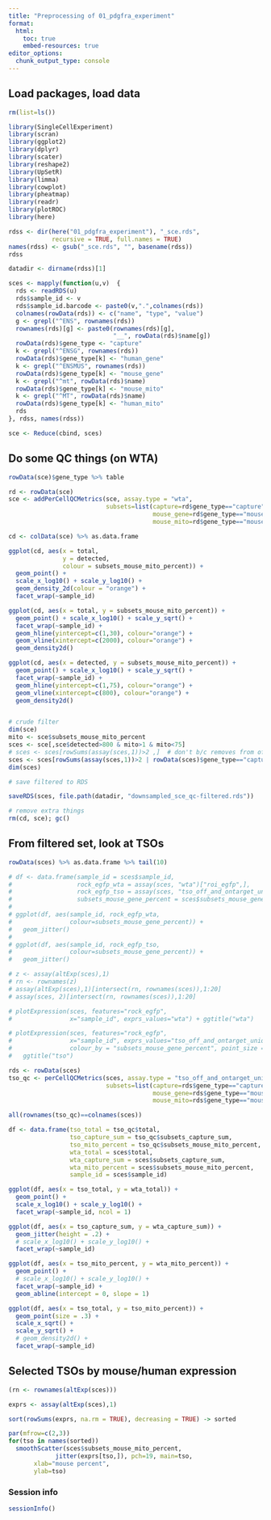 ```yaml
---
title: "Preprocessing of 01_pdgfra_experiment"
format:
  html:
    toc: true
    embed-resources: true
editor_options: 
  chunk_output_type: console
---
```


## Load packages, load data

```r

rm(list=ls())

library(SingleCellExperiment)
library(scran)
library(ggplot2)
library(dplyr)
library(scater)
library(reshape2)
library(UpSetR)
library(limma)
library(cowplot)
library(pheatmap)
library(readr)
library(plotROC)
library(here)

rdss <- dir(here("01_pdgfra_experiment"), "_sce.rds", 
            recursive = TRUE, full.names = TRUE)
names(rdss) <- gsub("_sce.rds", "", basename(rdss))
rdss

datadir <- dirname(rdss)[1]

sces <- mapply(function(u,v)  {
  rds <- readRDS(u)
  rds$sample_id <- v
  rds$sample_id.barcode <- paste0(v,".",colnames(rds))
  colnames(rowData(rds)) <- c("name", "type", "value")
  g <- grepl("^ENS", rownames(rds))
  rownames(rds)[g] <- paste0(rownames(rds)[g], 
                             "__", rowData(rds)$name[g])
  rowData(rds)$gene_type <- "capture"
  k <- grepl("^ENSG", rownames(rds))
  rowData(rds)$gene_type[k] <- "human_gene"
  k <- grepl("^ENSMUS", rownames(rds))
  rowData(rds)$gene_type[k] <- "mouse_gene"
  k <- grepl("^mt", rowData(rds)$name)
  rowData(rds)$gene_type[k] <- "mouse_mito"
  k <- grepl("^MT", rowData(rds)$name)
  rowData(rds)$gene_type[k] <- "human_mito"
  rds
}, rdss, names(rdss))

sce <- Reduce(cbind, sces)

```


## Do some QC things (on WTA)

```r

rowData(sce)$gene_type %>% table

rd <- rowData(sce)
sce <- addPerCellQCMetrics(sce, assay.type = "wta",
                           subsets=list(capture=rd$gene_type=="capture",
                                        mouse_gene=rd$gene_type=="mouse_gene",
                                        mouse_mito=rd$gene_type=="mouse_mito"))

cd <- colData(sce) %>% as.data.frame

ggplot(cd, aes(x = total,
               y = detected,
               colour = subsets_mouse_mito_percent)) +
  geom_point() +
  scale_x_log10() + scale_y_log10() +
  geom_density_2d(colour = "orange") +
  facet_wrap(~sample_id)

ggplot(cd, aes(x = total, y = subsets_mouse_mito_percent)) +
  geom_point() + scale_x_log10() + scale_y_sqrt() +
  facet_wrap(~sample_id) + 
  geom_hline(yintercept=c(1,30), colour="orange") +
  geom_vline(xintercept=c(2000), colour="orange") +
  geom_density2d()

ggplot(cd, aes(x = detected, y = subsets_mouse_mito_percent)) +
  geom_point() + scale_x_log10() + scale_y_sqrt() +
  facet_wrap(~sample_id) + 
  geom_hline(yintercept=c(1,75), colour="orange") +
  geom_vline(xintercept=c(800), colour="orange") +
  geom_density2d()


# crude filter
dim(sce)
mito <- sce$subsets_mouse_mito_percent
sces <- sce[,sce$detected>800 & mito>1 & mito<75]
# sces <- sces[rowSums(assay(sces,1))>2 ,]  # don't b/c removes from off/on target mtx
sces <- sces[rowSums(assay(sces,1))>2 | rowData(sces)$gene_type=="capture" ,] 
dim(sces)

# save filtered to RDS

saveRDS(sces, file.path(datadir, "downsampled_sce_qc-filtered.rds"))

# remove extra things
rm(cd, sce); gc()

```

## From filtered set, look at TSOs

```r

rowData(sces) %>% as.data.frame %>% tail(10)

# df <- data.frame(sample_id = sces$sample_id,
#                  rock_egfp_wta = assay(sces, "wta")["roi_egfp",],
#                  rock_egfp_tso = assay(sces, "tso_off_and_ontarget_unique")["roi_egfp",],
#                  subsets_mouse_gene_percent = sces$subsets_mouse_gene_percent)
# 
# ggplot(df, aes(sample_id, rock_egfp_wta, 
#                colour=subsets_mouse_gene_percent)) +
#   geom_jitter()
# 
# ggplot(df, aes(sample_id, rock_egfp_tso, 
#                colour=subsets_mouse_gene_percent)) +
#   geom_jitter()

# z <- assay(altExp(sces),1)
# rn <- rownames(z)
# assay(altExp(sces),1)[intersect(rn, rownames(sces)),1:20]
# assay(sces, 2)[intersect(rn, rownames(sces)),1:20]

# plotExpression(sces, features="rock_egfp", 
#                x="sample_id", exprs_values="wta") + ggtitle("wta")

# plotExpression(sces, features="rock_egfp", 
#                x="sample_id", exprs_values="tso_off_and_ontarget_unique",
#                colour_by = "subsets_mouse_gene_percent", point_size = 0) +
#   ggtitle("tso")

rds <- rowData(sces)
tso_qc <- perCellQCMetrics(sces, assay.type = "tso_off_and_ontarget_unique",
                           subsets=list(capture=rds$gene_type=="capture",
                                        mouse_gene=rds$gene_type=="mouse_gene",
                                        mouse_mito=rds$gene_type=="mouse_mito"))

all(rownames(tso_qc)==colnames(sces))

df <- data.frame(tso_total = tso_qc$total,
                 tso_capture_sum = tso_qc$subsets_capture_sum,
                 tso_mito_percent = tso_qc$subsets_mouse_mito_percent,
                 wta_total = sces$total,
                 wta_capture_sum = sces$subsets_capture_sum,
                 wta_mito_percent = sces$subsets_mouse_mito_percent,
                 sample_id = sces$sample_id)

ggplot(df, aes(x = tso_total, y = wta_total)) +
  geom_point() +
  scale_x_log10() + scale_y_log10() +
  facet_wrap(~sample_id, ncol = 1)

ggplot(df, aes(x = tso_capture_sum, y = wta_capture_sum)) +
  geom_jitter(height = .2) +
  # scale_x_log10() + scale_y_log10() +
  facet_wrap(~sample_id)

ggplot(df, aes(x = tso_mito_percent, y = wta_mito_percent)) +
  geom_point() +
  # scale_x_log10() + scale_y_log10() +
  facet_wrap(~sample_id) +
  geom_abline(intercept = 0, slope = 1)

ggplot(df, aes(x = tso_total, y = tso_mito_percent)) +
  geom_point(size = .3) +
  scale_x_sqrt() +
  scale_y_sqrt() +
  # geom_density2d() +
  facet_wrap(~sample_id)

```

## Selected TSOs by mouse/human expression

```r

(rn <- rownames(altExp(sces)))

exprs <- assay(altExp(sces),1)

sort(rowSums(exprs, na.rm = TRUE), decreasing = TRUE) -> sorted

par(mfrow=c(2,3))
for(tso in names(sorted))
  smoothScatter(sces$subsets_mouse_mito_percent,
             jitter(exprs[tso,]), pch=19, main=tso,
       xlab="mouse percent",
       ylab=tso)


```

### Session info

```r

sessionInfo()

```


